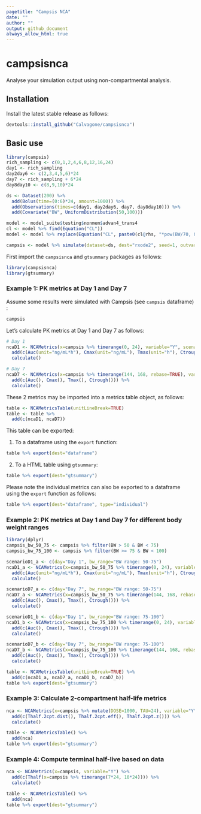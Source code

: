 ```yaml
---
pagetitle: "Campsis NCA"
date: ""
author: ""
output: github_document
always_allow_html: true
---
```


# campsisnca
Analyse your simulation output using non-compartmental analysis.

## Installation
Install the latest stable release as follows:
  
```r
devtools::install_github("Calvagone/campsisnca")
```

## Basic use

```r
library(campsis)
rich_sampling <- c(0,1,2,4,6,8,12,16,24)
day1 <- rich_sampling
day2day6 <- c(2,3,4,5,6)*24
day7 <- rich_sampling + 6*24
day8day10 <- c(8,9,10)*24

ds <- Dataset(200) %>%
  add(Bolus(time=(0:6)*24, amount=1000)) %>%
  add(Observations(times=c(day1, day2day6, day7, day8day10))) %>%
  add(Covariate("BW", UniformDistribution(50,100)))

model <- model_suite$testing$nonmem$advan4_trans4
cl <- model %>% find(Equation("CL"))
model <- model %>% replace(Equation("CL", paste0(cl@rhs, "*pow(BW/70, 0.75)")))

campsis <- model %>% simulate(dataset=ds, dest="rxode2", seed=1, outvars="BW")
```

First import the `campsisnca` and `gtsummary` packages as follows:

```r
library(campsisnca)
library(gtsummary)
```

### Example 1: PK metrics at Day 1 and Day 7

Assume some results were simulated with Campsis (see `campsis` dataframe) :

```r
campsis
```

Let's calculate PK metrics at Day 1 and Day 7 as follows:

```r
# Day 1
ncaD1 <- NCAMetrics(x=campsis %>% timerange(0, 24), variable="Y", scenario=c(day="Day 1")) %>%
  add(c(Auc(unit="ng/mL*h"), Cmax(unit="ng/mL"), Tmax(unit="h"), Ctrough(unit="ng/mL"))) %>%
  calculate()

# Day 7 
ncaD7 <- NCAMetrics(x=campsis %>% timerange(144, 168, rebase=TRUE), variable="Y", scenario=c(day="Day 7")) %>%
  add(c(Auc(), Cmax(), Tmax(), Ctrough())) %>%
  calculate()
```

These 2 metrics may be imported into a metrics table object, as follows:

```r
table <- NCAMetricsTable(unitLineBreak=TRUE)  
table <- table %>%
  add(c(ncaD1, ncaD7))
```

This table can be exported:

1. To a dataframe using the `export` function:

```r
table %>% export(dest="dataframe")
```

2. To a HTML table using `gtsummary`:

```r
table %>% export(dest="gtsummary")
```

Please note the individual metrics can also be exported to  a dataframe using the `export` function as follows:

```r
table %>% export(dest="dataframe", type="individual")
```

### Example 2: PK metrics at Day 1 and Day 7 for different body weight ranges

```r
library(dplyr)
campsis_bw_50_75 <- campsis %>% filter(BW > 50 & BW < 75)
campsis_bw_75_100 <- campsis %>% filter(BW >= 75 & BW < 100)

scenarioD1_a <- c(day="Day 1", bw_range="BW range: 50-75")
ncaD1_a <- NCAMetrics(x=campsis_bw_50_75 %>% timerange(0, 24), variable="Y", scenario=scenarioD1_a) %>% 
  add(c(Auc(unit="ng/mL*h"), Cmax(unit="ng/mL"), Tmax(unit="h"), Ctrough(unit="ng/mL"))) %>%
  calculate()

scenarioD7_a <- c(day="Day 7", bw_range="BW range: 50-75")
ncaD7_a <- NCAMetrics(x=campsis_bw_50_75 %>% timerange(144, 168, rebase=T), variable="Y", scenario=scenarioD7_a) %>%
  add(c(Auc(), Cmax(), Tmax(), Ctrough())) %>%
  calculate()

scenarioD1_b <- c(day="Day 1", bw_range="BW range: 75-100")
ncaD1_b <- NCAMetrics(x=campsis_bw_75_100 %>% timerange(0, 24), variable="Y", scenario=scenarioD1_b) %>%
  add(c(Auc(), Cmax(), Tmax(), Ctrough())) %>%
  calculate()

scenarioD7_b <- c(day="Day 7", bw_range="BW range: 75-100")
ncaD7_b <- NCAMetrics(x=campsis_bw_75_100 %>% timerange(144, 168, rebase=T), variable="Y", scenario=scenarioD7_b) %>%
  add(c(Auc(), Cmax(), Tmax(), Ctrough())) %>%
  calculate()

table <- NCAMetricsTable(unitLineBreak=TRUE) %>%
  add(c(ncaD1_a, ncaD7_a, ncaD1_b, ncaD7_b))
table %>% export(dest="gtsummary")
```

### Example 3: Calculate 2-compartment half-life metrics

```r
nca <- NCAMetrics(x=campsis %>% mutate(DOSE=1000, TAU=24), variable="Y") %>%
  add(c(Thalf.2cpt.dist(), Thalf.2cpt.eff(), Thalf.2cpt.z())) %>%
  calculate()

table <- NCAMetricsTable() %>%
  add(nca)
table %>% export(dest="gtsummary")
```

### Example 4: Compute terminal half-live based on data

```r
nca <- NCAMetrics(x=campsis, variable="Y") %>%
  add(c(Thalf(x=campsis %>% timerange(7*24, 10*24)))) %>%
  calculate()

table <- NCAMetricsTable() %>%
  add(nca)
table %>% export(dest="gtsummary")
```
